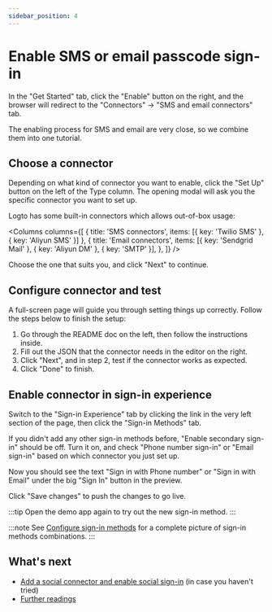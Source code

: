 ```yaml
---
sidebar_position: 4
---
```




# Enable SMS or email passcode sign-in

In the "Get Started" tab, click the "Enable" button on the right, and the browser will redirect to the "Connectors" -> "SMS and email connectors" tab.

The enabling process for SMS and email are very close, so we combine them into one tutorial.

<ConnectorsIntro />

## Choose a connector

Depending on what kind of connector you want to enable, click the "Set Up" button on the left of the Type column. The opening modal will ask you the specific connector you want to set up.

Logto has some built-in connectors which allows out-of-box usage:

<Columns
  columns={[
    { title: 'SMS connectors', items: [{ key: 'Twilio SMS' }, { key: 'Aliyun SMS' }] },
    {
      title: 'Email connectors',
      items: [{ key: 'Sendgrid Mail' }, { key: 'Aliyun DM' }, { key: 'SMTP' }],
    },
  ]}
/>

Choose the one that suits you, and click "Next" to continue.

<ConnectorsWip />

## Configure connector and test

A full-screen page will guide you through setting things up correctly. Follow the steps below to finish the setup:

1. Go through the README doc on the left, then follow the instructions inside.
2. Fill out the JSON that the connector needs in the editor on the right.
3. Click "Next", and in step 2, test if the connector works as expected.
4. Click "Done" to finish.

## Enable connector in sign-in experience

Switch to the "Sign-in Experience" tab by clicking the link in the very left section of the page, then click the "Sign-in Methods" tab.

If you didn't add any other sign-in methods before, "Enable secondary sign-in" should be off. Turn it on, and check "Phone number sign-in" or "Email sign-in" based on which connector you just set up.

Now you should see the text "Sign in with Phone number" or "Sign in with Email" under the big "Sign In" button in the preview.

Click "Save changes" to push the changes to go live.

:::tip
Open the demo app again to try out the new sign-in method.
:::

:::note
See [Configure sign-in methods](../../recipes/customize-sie/configure-sign-in-methods.mdx) for a complete picture of sign-in methods combinations.
:::

## What's next

- [Add a social connector and enable social sign-in](./enable-social-sign-in.mdx) (in case you haven't tried)
- [Further readings](./further-readings.md)
